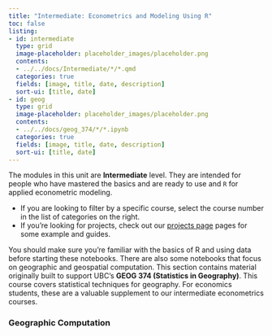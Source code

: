```yaml
---
title: "Intermediate: Econometrics and Modeling Using R"
toc: false
listing:
- id: intermediate
  type: grid
  image-placeholder: placeholder_images/placeholder.png
  contents:
  - ../../docs/Intermediate/*/*.qmd
  categories: true
  fields: [image, title, date, description]
  sort-ui: [title, date]
- id: geog
  type: grid
  image-placeholder: placeholder_images/placeholder.png
  contents:
  - ../../docs/geog_374/*/*.ipynb
  categories: true
  fields: [image, title, date, description]
  sort-ui: [title, date]
---
```


The modules in this unit are **Intermediate** level.  They are intended for people who have mastered the basics and are ready to use and `R` for applied econometric modeling.

* If you are looking to filter by a specific course, select the course number in the list of categories on the right.
* If you're looking for projects, check out our [projects page](index_research.qmd) pages for some example and guides.

You should make sure you're familiar with the basics of R and using data before starting these notebooks.  There are also some notebooks that focus on geographic and geospatial computation.  This section contains material originally built to support UBC’s **GEOG 374 (Statistics in Geography)**.  This course covers statistical techniques for geography. For economics students, these are a valuable supplement to our intermediate econometrics courses.

::: {#intermediate}
:::

### Geographic Computation

::: {#geog}
:::